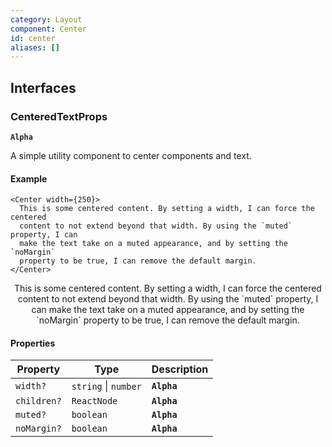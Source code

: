 ```yaml
---
category: Layout
component: Center
id: center
aliases: []
---
```


## Interfaces

### CenteredTextProps

**`Alpha`**

A simple utility component to center components and text.

#### Example

```tsx
<Center width={250}>
  This is some centered content. By setting a width, I can force the centered
  content to not extend beyond that width. By using the `muted` property, I can
  make the text take on a muted appearance, and by setting the `noMargin`
  property to be true, I can remove the default margin.
</Center>
```

<Center width={250}>
  This is some centered content. By setting a width, I can force the centered
  content to not extend beyond that width. By using the `muted` property, I can
  make the text take on a muted appearance, and by setting the `noMargin`
  property to be true, I can remove the default margin.
</Center>

#### Properties

| Property    | Type                 | Description |
| ----------- | -------------------- | ----------- |
| `width?`    | `string` \| `number` | **`Alpha`** |
| `children?` | `ReactNode`          | **`Alpha`** |
| `muted?`    | `boolean`            | **`Alpha`** |
| `noMargin?` | `boolean`            | **`Alpha`** |

